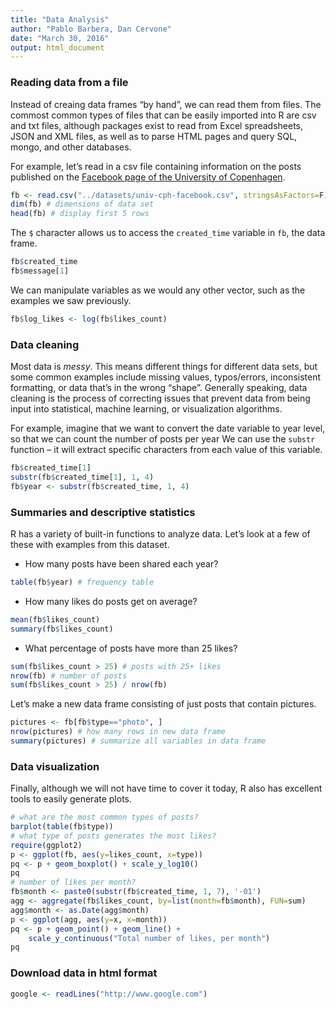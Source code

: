 ```yaml
---
title: "Data Analysis"
author: "Pablo Barbera, Dan Cervone"
date: "March 30, 2016"
output: html_document
---
```


### Reading data from a file

Instead of creaing data frames "by hand", we can read them from files. The commost common types of files that can be easily imported into R are csv and txt files, although packages exist to read from Excel spreadsheets, JSON and XML files, as well as to parse HTML pages and query SQL, mongo, and other databases.

For example, let's read in a csv file containing information on the posts published on the [Facebook page of the University of Copenhagen](https://www.facebook.com/UniversityOfCopenhagen).

```r
fb <- read.csv("../datasets/univ-cph-facebook.csv", stringsAsFactors=F) # double check working directory
dim(fb) # dimensions of data set
head(fb) # display first 5 rows
```

The `$` character allows us to access the `created_time` variable in `fb`, the data frame.


```r
fb$created_time
fb$message[1]
```

We can manipulate variables as we would any other vector, such as the examples we saw previously.
```r
fb$log_likes <- log(fb$likes_count)
```

### Data cleaning

Most data is *messy*. This means different things for different data sets, but some common examples include missing values, typos/errors, inconsistent formatting, or data that's in the wrong "shape". Generally speaking, data cleaning is the process of correcting issues that prevent data from being input into statistical, machine learning, or visualization algorithms.

For example, imagine that we want to convert the date variable to year level, so that we can count the number of posts per year We can use the `substr` function -- it will extract specific characters from each value of this variable.

```r
fb$created_time[1]
substr(fb$created_time[1], 1, 4)
fb$year <- substr(fb$created_time, 1, 4)
```

### Summaries and descriptive statistics

R has a variety of built-in functions to analyze data. Let's look at a few of these with examples from this dataset.

- How many posts have been shared each year?

```r
table(fb$year) # frequency table
```

- How many likes do posts get on average?

```r
mean(fb$likes_count)
summary(fb$likes_count)
```

- What percentage of posts have more than 25 likes?

```r
sum(fb$likes_count > 25) # posts with 25+ likes
nrow(fb) # number of posts
sum(fb$likes_count > 25) / nrow(fb)
```

Let's make a new data frame consisting of just posts that contain pictures.

```r
pictures <- fb[fb$type=="photo", ]
nrow(pictures) # how many rows in new data frame
summary(pictures) # summarize all variables in data frame
```

### Data visualization

Finally, although we will not have time to cover it today, R also has excellent tools to easily generate  plots.

```r
# what are the most common types of posts?
barplot(table(fb$type))
# what type of posts generates the most likes?
require(ggplot2)
p <- ggplot(fb, aes(y=likes_count, x=type))
pq <- p + geom_boxplot() + scale_y_log10()
pq
# number of likes per month?
fb$month <- paste0(substr(fb$created_time, 1, 7), '-01')
agg <- aggregate(fb$likes_count, by=list(month=fb$month), FUN=sum)
agg$month <- as.Date(agg$month)
p <- ggplot(agg, aes(y=x, x=month))
pq <- p + geom_point() + geom_line() +
    scale_y_continuous("Total number of likes, per month")
pq

```

### Download data in html format

```r
google <- readLines("http://www.google.com")
```

